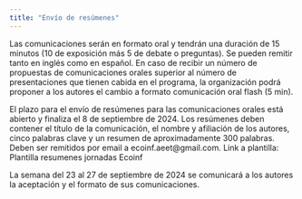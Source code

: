 ```yaml
---
title: "Envío de resúmenes"
---
```


Las comunicaciones serán en formato oral y tendrán una duración de 15 minutos (10 de exposición más 5 de debate o preguntas). Se pueden remitir tanto en inglés como en español. En caso de recibir un número de propuestas de comunicaciones orales superior al número de presentaciones que tienen cabida en el programa, la organización podrá proponer a los autores el cambio a formato comunicación oral flash (5 min). 

El plazo para el envío de resúmenes para las comunicaciones orales está abierto y finaliza el 8 de septiembre de 2024. Los resúmenes deben contener el título de la comunicación, el nombre y afiliación de los autores, cinco palabras clave y un resumen de aproximadamente 300 palabras. Deben ser remitidos por email a ecoinf.aeet@gmail.com.
Link a plantilla: Plantilla resumenes jornadas Ecoinf 

La semana del 23 al 27 de septiembre de 2024 se comunicará a los autores la aceptación y el formato de sus comunicaciones.


